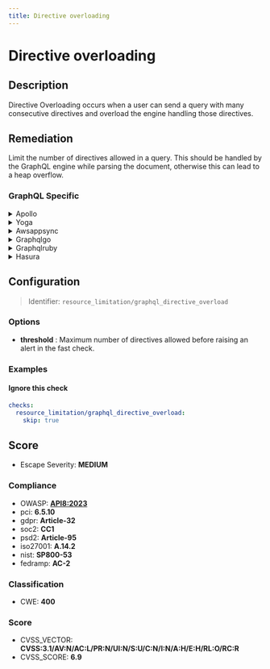 ```yaml
---
title: Directive overloading
---
```


# Directive overloading

## Description

Directive Overloading occurs when a user can send a query with many consecutive directives and overload the engine handling those directives.


## Remediation

Limit the number of directives allowed in a query.
This should be handled by the GraphQL engine while parsing the document, otherwise this can lead to a heap overflow.



### GraphQL Specific

<details>
    <summary>Apollo</summary>

To address directive overloading in the Apollo framework engine, ensure that your schema design follows best practices by limiting the number of directives applied to a single field or type. Review and refactor your GraphQL schema to merge or simplify directives where possible. Additionally, implement schema validation rules that prevent the excessive use of directives and maintain clear documentation on the purpose and usage of each custom directive to avoid confusion and misuse.

</details>

<details>
    <summary>Yoga</summary>

To address directive overloading in the Yoga framework engine, ensure that custom directives are clearly defined and do not conflict with existing directives within the framework. Implement a naming convention that distinguishes custom directives from default ones, and regularly review the codebase for directive consistency and proper usage. Additionally, consider encapsulating directive logic to prevent unintended side effects and maintain a clean separation of concerns within your application.

</details>

<details>
    <summary>Awsappsync</summary>

To mitigate the risk of directive overloading in AWS AppSync, ensure that your GraphQL schema is designed with clear and specific directives. Limit the number of directives that can be applied to a single field, and validate the schema to prevent conflicts. Implement authorization checks within your resolver logic to ensure that directives are not misused to access or modify data beyond the intended scope. Regularly review your schema and resolvers for potential overloading issues and update your security practices accordingly.

</details>

<details>
    <summary>Graphqlgo</summary>

In the context of the GraphQL Go framework, to prevent issues such as directive overloading, it is recommended to implement strict schema validation. Ensure that the GraphQL schema is defined with clear and specific directives, and use schema validation hooks provided by the framework to enforce constraints on directive usage. Additionally, consider using a linter or other static analysis tools to catch potential misuse of directives during the development process. Regularly review and update your schema and validation logic to keep up with evolving application requirements and security best practices.

</details>

<details>
    <summary>Graphqlruby</summary>

In the GraphQL Ruby framework, avoid directive overloading by ensuring that each directive is used for its intended purpose and is not overloaded with multiple meanings or functionalities. Define clear and concise directives, and if complex logic is required, consider implementing it within the resolver functions or using middleware. This approach helps maintain the clarity and maintainability of the GraphQL schema and prevents potential conflicts or unexpected behaviors in the API.

</details>

<details>
    <summary>Hasura</summary>

To prevent directive overloading in Hasura, ensure that custom directives are clearly defined and adhere to strict naming conventions to avoid conflicts with existing Hasura directives. Regularly review and update security policies to control access to directive definitions and apply schema validation to detect and mitigate any potential overloading attempts. Additionally, use role-based access control to limit who can modify the GraphQL schema and directives.

</details>

## Configuration

> Identifier: `resource_limitation/graphql_directive_overload`

### Options

- **threshold** : Maximum number of directives allowed before raising an alert in the fast check.




### Examples



#### Ignore this check

```yaml
checks:
  resource_limitation/graphql_directive_overload:
    skip: true
```




## Score

- Escape Severity: **<span className="medium-severity">MEDIUM</span>**

### Compliance

- OWASP: **[API8:2023](https://github.com/OWASP/API-Security/blob/master/editions/2023/en/0xa8-security-misconfiguration.md)**
- pci: **6.5.10**
- gdpr: **Article-32**
- soc2: **CC1**
- psd2: **Article-95**
- iso27001: **A.14.2**
- nist: **SP800-53**
- fedramp: **AC-2**

### Classification

- CWE: **400**




### Score

- CVSS_VECTOR: **CVSS:3.1/AV:N/AC:L/PR:N/UI:N/S:U/C:N/I:N/A:H/E:H/RL:O/RC:R**
- CVSS_SCORE: **6.9**

